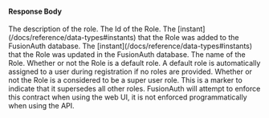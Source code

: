 
#### Response Body

<APIBlock>
  <APIField name="role.description" type="String">
    The description of the role.
  </APIField>
  <APIField name="role.id" type="UUID">
    The Id of the Role.
  </APIField>
  <APIField name="role.insertInstant" type="Long">
    The [instant](/docs/reference/data-types#instants) that the Role was added to the FusionAuth database.
  </APIField>
  <APIField name="role.lastUpdateInstant" type="Long">
    The [instant](/docs/reference/data-types#instants) that the Role was updated in the FusionAuth database.
  </APIField>
  <APIField name="role.name" type="String">
    The name of the Role.
  </APIField>
  <APIField name="role.isDefault" type="Boolean">
    Whether or not the Role is a default role. A default role is automatically assigned to a user during registration if no roles are provided.
  </APIField>
  <APIField name="role.isSuperRole" type="Boolean">
    Whether or not the Role is a considered to be a super user role. This is a marker to indicate that it supersedes all other roles. FusionAuth will attempt to enforce this contract when using the web UI, it is not enforced programmatically when using the API.
  </APIField>
</APIBlock>

<JSON title="Example Response JSON" src="applications/role-response.json" />
